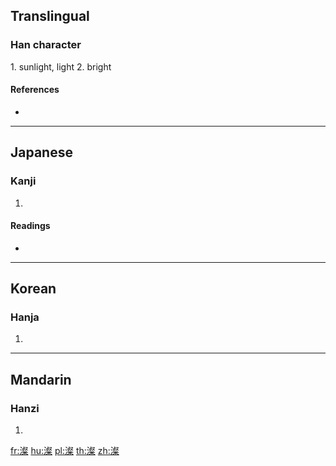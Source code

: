 ==Translingual==

===Han character===
{{Han char|rn=85|rad=水|as=13|sn=16|four=37194|canj=EYED}}

1. sunlight, light
2. bright

====References====
* {{Han ref|kx=0653.220|dkj=18406|dj=1063.150|hdz=31755.010|uh=6FAF|ud=28591|bh=EA44|bd=59972}}

----

==Japanese==

===Kanji===
{{ja-kanji|grade=|rs=水13}}

# {{defn|lang=ja|sort=水13}}

====Readings====
* {{ja-readings|on=[[さん]] (san)|kun=[[きよい]] (kiyoi)}}

----

==Korean==

===Hanja===
{{ko-hanja|hangeul=찬|eumhun=|rv=chan|mr=ch'an|y=chan}}

# {{defn|lang=ko|sort=水13}}

----

==Mandarin==

===Hanzi===
{{cmn-hanzi|pin=[[càn]] ([[can4]]), [[yù]] ([[yu4]])|wg=ts'an<sup>4</sup>, yü<sup>4</sup>}}

# {{defn|lang=cmn|sort=水13}}

[[fr:澯]]
[[hu:澯]]
[[pl:澯]]
[[th:澯]]
[[zh:澯]]